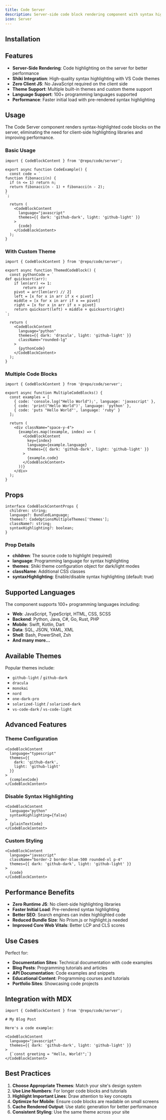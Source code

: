 ```yaml
---
title: Code Server
description: Server-side code block rendering component with syntax highlighting powered by Shiki for optimal performance.
icon: Server
---
```


<Preview path="code-server" />

## Installation

<Installer packageName="code-server" />

## Features

- **Server-Side Rendering**: Code highlighting on the server for better performance
- **Shiki Integration**: High-quality syntax highlighting with VS Code themes
- **Zero Client JS**: No JavaScript required on the client side
- **Theme Support**: Multiple built-in themes and custom theme support
- **Language Support**: 100+ programming languages supported
- **Performance**: Faster initial load with pre-rendered syntax highlighting

## Usage

The Code Server component renders syntax-highlighted code blocks on the server, eliminating the need for client-side highlighting libraries and improving performance.

### Basic Usage

```tsx
import { CodeBlockContent } from '@repo/code/server';

export async function CodeExample() {
  const code = `
function fibonacci(n) {
  if (n <= 1) return n;
  return fibonacci(n - 1) + fibonacci(n - 2);
}
`;

  return (
    <CodeBlockContent
      language="javascript"
      themes={{ dark: 'github-dark', light: 'github-light' }}
    >
      {code}
    </CodeBlockContent>
  );
}
```

### With Custom Theme

```tsx
import { CodeBlockContent } from '@repo/code/server';

export async function ThemedCodeBlock() {
  const pythonCode = `
def quicksort(arr):
    if len(arr) <= 1:
        return arr
    pivot = arr[len(arr) // 2]
    left = [x for x in arr if x < pivot]
    middle = [x for x in arr if x == pivot]
    right = [x for x in arr if x > pivot]
    return quicksort(left) + middle + quicksort(right)
`;

  return (
    <CodeBlockContent
      language="python"
      themes={{ dark: 'dracula', light: 'github-light' }}
      className="rounded-lg"
    >
      {pythonCode}
    </CodeBlockContent>
  );
}
```

### Multiple Code Blocks

```tsx
import { CodeBlockContent } from '@repo/code/server';

export async function MultipleCodeBlocks() {
  const examples = [
    { code: 'console.log("Hello World");', language: 'javascript' },
    { code: 'print("Hello World")', language: 'python' },
    { code: 'puts "Hello World"', language: 'ruby' }
  ];

  return (
    <div className="space-y-4">
      {examples.map((example, index) => (
        <CodeBlockContent
          key={index}
          language={example.language}
          themes={{ dark: 'github-dark', light: 'github-light' }}
        >
          {example.code}
        </CodeBlockContent>
      ))}
    </div>
  );
}
```

## Props

```tsx
interface CodeBlockContentProps {
  children: string;
  language?: BundledLanguage;
  themes?: CodeOptionsMultipleThemes['themes'];
  className?: string;
  syntaxHighlighting?: boolean;
}
```

### Prop Details

- **children**: The source code to highlight (required)
- **language**: Programming language for syntax highlighting
- **themes**: Shiki theme configuration object for dark/light modes
- **className**: Additional CSS classes
- **syntaxHighlighting**: Enable/disable syntax highlighting (default: true)

## Supported Languages

The component supports 100+ programming languages including:

- **Web**: JavaScript, TypeScript, HTML, CSS, SCSS
- **Backend**: Python, Java, C#, Go, Rust, PHP
- **Mobile**: Swift, Kotlin, Dart
- **Data**: SQL, JSON, YAML, XML
- **Shell**: Bash, PowerShell, Zsh
- **And many more...**

## Available Themes

Popular themes include:

- `github-light` / `github-dark`
- `dracula`
- `monokai`
- `nord`
- `one-dark-pro`
- `solarized-light` / `solarized-dark`
- `vs-code-dark` / `vs-code-light`

## Advanced Features

### Theme Configuration

```tsx
<CodeBlockContent
  language="typescript"
  themes={{
    dark: 'github-dark',
    light: 'github-light'
  }}
>
  {complexCode}
</CodeBlockContent>
```

### Disable Syntax Highlighting

```tsx
<CodeBlockContent
  language="python"
  syntaxHighlighting={false}
>
  {plainTextCode}
</CodeBlockContent>
```

### Custom Styling

```tsx
<CodeBlockContent
  language="javascript"
  className="border-2 border-blue-500 rounded-xl p-4"
  themes={{ dark: 'github-dark', light: 'github-light' }}
>
  {code}
</CodeBlockContent>
```

## Performance Benefits

- **Zero Runtime JS**: No client-side highlighting libraries
- **Faster Initial Load**: Pre-rendered syntax highlighting
- **Better SEO**: Search engines can index highlighted code
- **Reduced Bundle Size**: No Prism.js or highlight.js needed
- **Improved Core Web Vitals**: Better LCP and CLS scores

## Use Cases

Perfect for:

- **Documentation Sites**: Technical documentation with code examples
- **Blog Posts**: Programming tutorials and articles
- **API Documentation**: Code examples and snippets
- **Educational Content**: Programming courses and tutorials
- **Portfolio Sites**: Showcasing code projects

## Integration with MDX

```mdx
import { CodeBlockContent } from '@repo/code/server';

# My Blog Post

Here's a code example:

<CodeBlockContent
  language="javascript"
  themes={{ dark: 'github-dark', light: 'github-light' }}
>
  {`const greeting = "Hello, World!";`}
</CodeBlockContent>
```

## Best Practices

1. **Choose Appropriate Themes**: Match your site's design system
2. **Use Line Numbers**: For longer code blocks and tutorials
3. **Highlight Important Lines**: Draw attention to key concepts
4. **Optimize for Mobile**: Ensure code blocks are readable on small screens
5. **Cache Rendered Output**: Use static generation for better performance
6. **Consistent Styling**: Use the same theme across your site
